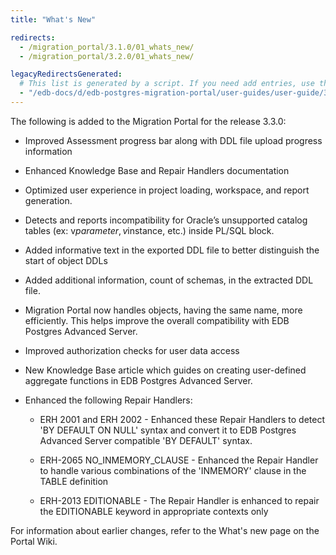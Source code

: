 ```yaml
---
title: "What's New"

redirects:
  - /migration_portal/3.1.0/01_whats_new/
  - /migration_portal/3.2.0/01_whats_new/

legacyRedirectsGenerated:
  # This list is generated by a script. If you need add entries, use the `legacyRedirects` key.
  - "/edb-docs/d/edb-postgres-migration-portal/user-guides/user-guide/3.0.1/whats_new.html"
---
```


<div id="whats_new" class="registered_link"></div>

The following is added to the Migration Portal for the release 3.3.0:

- Improved Assessment progress bar along with DDL file upload progress information

- Enhanced Knowledge Base and Repair Handlers documentation

- Optimized user experience in project loading, workspace, and report generation. 

- Detects and reports incompatibility for Oracle’s unsupported catalog tables (ex: v$parameter, v$instance, etc.) inside PL/SQL block.

- Added informative text in the exported DDL file to better distinguish the start of object DDLs

- Added additional information, count of schemas, in the extracted DDL file.

- Migration Portal now handles objects, having the same name, more efficiently. This helps improve the overall compatibility with EDB Postgres Advanced Server.

- Improved authorization checks for user data access

- New Knowledge Base article which guides on creating user-defined aggregate functions in EDB Postgres Advanced Server.

- Enhanced the following Repair Handlers:

    - ERH 2001 and ERH 2002 - Enhanced these Repair Handlers to detect 'BY DEFAULT ON NULL' syntax and convert it to EDB Postgres Advanced Server compatible 'BY DEFAULT' syntax. 

    - ERH-2065 NO_INMEMORY_CLAUSE - Enhanced the Repair Handler to handle various combinations of the 'INMEMORY' clause in the TABLE definition

    - ERH-2013 EDITIONABLE - The Repair Handler is enhanced to repair the EDITIONABLE keyword in appropriate contexts only

For information about earlier changes, refer to the What's new page on the Portal Wiki.